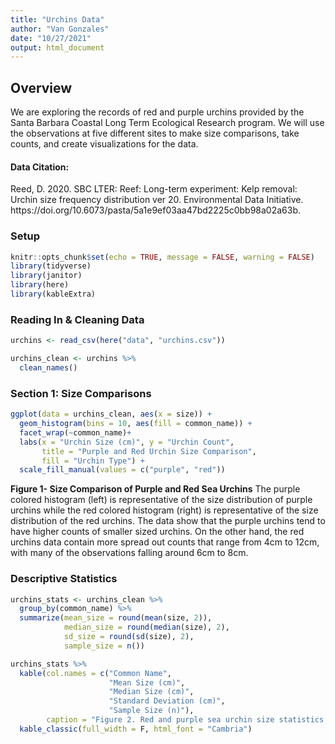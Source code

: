 ```yaml
---
title: "Urchins Data"
author: "Van Gonzales"
date: "10/27/2021"
output: html_document
---
```

## Overview 
We are exploring the records of red and purple urchins provided by the Santa Barbara Coastal Long Term Ecological Research program. We will use the observations at five different sites to make size comparisons, take counts, and create visualizations for the data.

#### Data Citation: 
Reed, D. 2020. SBC LTER: Reef: Long-term experiment: Kelp removal: Urchin size frequency distribution ver 20. Environmental Data Initiative. https://doi.org/10.6073/pasta/5a1e9ef03aa47bd2225c0bb98a02a63b. 

### Setup
```r
knitr::opts_chunk$set(echo = TRUE, message = FALSE, warning = FALSE)
library(tidyverse)
library(janitor)
library(here)
library(kableExtra)

```

### Reading In & Cleaning Data
```r
urchins <- read_csv(here("data", "urchins.csv"))

urchins_clean <- urchins %>% 
  clean_names()
```

### Section 1: Size Comparisons 
```r
ggplot(data = urchins_clean, aes(x = size)) +
  geom_histogram(bins = 10, aes(fill = common_name)) +
  facet_wrap(~common_name)+
  labs(x = "Urchin Size (cm)", y = "Urchin Count", 
       title = "Purple and Red Urchin Size Comparison", 
       fill = "Urchin Type") +
  scale_fill_manual(values = c("purple", "red"))
```
**Figure 1- Size Comparison of Purple and Red Sea Urchins** 
The purple colored histogram (left) is representative of the size distribution of purple urchins while the red colored histogram (right) is representative of the size distribution of the red urchins. The data show that the purple urchins tend to have higher counts of smaller sized urchins. On the other hand, the red urchins data contain more spread out counts that range from 4cm to 12cm, with many of the observations falling around 6cm to 8cm.

### Descriptive Statistics
```r
urchins_stats <- urchins_clean %>% 
  group_by(common_name) %>% 
  summarize(mean_size = round(mean(size, 2)),
            median_size = round(median(size), 2),
            sd_size = round(sd(size), 2),
            sample_size = n())

urchins_stats %>% 
  kable(col.names = c("Common Name",
                      "Mean Size (cm)",
                      "Median Size (cm)",
                      "Standard Deviation (cm)",
                      "Sample Size (n)"), 
        caption = "Figure 2. Red and purple sea urchin size statistics. The mean and median sizes of each urchin type were calculated, along with the standard deviation. The sample size for each was also included.") %>% 
  kable_classic(full_width = F, html_font = "Cambria")


```


